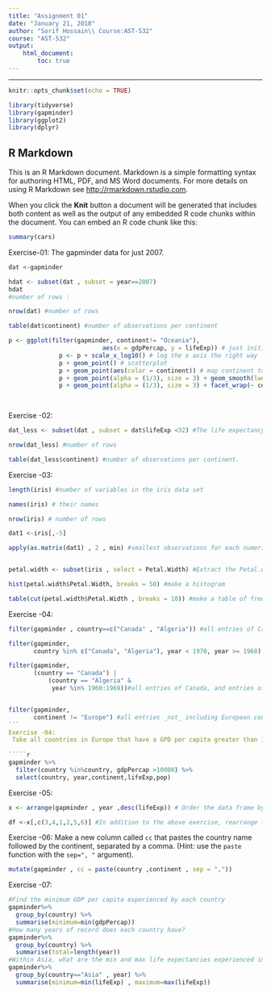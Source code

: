 ---
title: "Assignment 01"
date: "January 21, 2018"
author: "Sorif Hossain\\ Course:AST-532"
course: "AST-532"
output: 
    html_document:
        toc: true
---
---

```{r setup, include=FALSE}
knitr::opts_chunk$set(echo = TRUE)
```
```{r , echo=FALSE}
library(tidyverse)
library(gapminder)
library(ggplot2)
library(dplyr)

```

## R Markdown

This is an R Markdown document. Markdown is a simple formatting syntax for authoring HTML, PDF, and MS Word documents. For more details on using R Markdown see <http://rmarkdown.rstudio.com>.

When you click the **Knit** button a document will be generated that includes both content as well as the output of any embedded R code chunks within the document. You can embed an R code chunk like this:

```{r cars}
summary(cars)
```
Exercise-01:
The gapminder data for just 2007.
````{r}
dat <-gapminder

hdat <- subset(dat , subset = year==2007)
hdat
#number of rows :

nrow(dat) #number of rows 

table(dat$continent) #number of observations per continent

p <- ggplot(filter(gapminder, continent!= "Oceania"),
                          aes(x = gdpPercap, y = lifeExp)) # just initializes
              p <- p + scale_x_log10() # log the x axis the right way
              p + geom_point() # scatterplot
              p + geom_point(aes(color = continent)) # map continent to color
              p + geom_point(alpha = (1/3), size = 3) + geom_smooth(lwd = 3, se = FALSE)
              p + geom_point(alpha = (1/3), size = 3) + facet_wrap(~ continent)+geom_smooth(lwd =1.5,se = FALSE)

              
`````

Exercise -02:
````{r}
dat_less <- subset(dat , subset = dat$lifeExp <32) #The life expectancy less than 32 years.

nrow(dat_less) #number of rows

table(dat_less$continent) #number of observations per continent.

````

Exercise -03:

`````{r}
length(iris) #number of variables in the iris data set

names(iris) # their names 

nrow(iris) # number of rows

dat1 <-iris[,-5]

apply(as.matrix(dat1) , 2 , min) #smallest observations for each numeric variables.


petal.width <- subset(iris , select = Petal.Width) #Extract the Petal.width variables

hist(petal.width$Petal.Width, breaks = 50) #make a histogram

table(cut(petal.width$Petal.Width , breaks = 10)) #make a table of frequencies
``````
Exercise -04:

````{r}
filter(gapminder , country==c("Canada" , "Algeria")) #all entries of Canada and Algeria. 

filter(gapminder,
       country %in% c("Canada", "Algeria"), year < 1970, year >= 1960) #all entries of Canada and Algeria, occuring in the '60s.

filter(gapminder,
       (country == "Canada") |
           (country == "Algeria" & 
            year %in% 1960:1969))#all entries of Canada, and entries of Algeria occuring in the '60s. 


filter(gapminder, 
       continent != "Europe") #all entries _not_ including European countries.
```
Exercise -04:
 Take all countries in Europe that have a GPD per capita greater than 10000, and select all variables except `gdpPercap`. (Hint: use `-`).
 
`````{r}
gapminder %>% 
  filter(country %in%country, gdpPercap >10000) %>% 
  select(country, year,continent,lifeExp,pop)
````
Exercise -05:

`````{r}
x <- arrange(gapminder , year ,desc(lifeExp)) # Order the data frame by year, then descending by life expectancy.

df <-x[,c(3,4,1,2,5,6)] #In addition to the above exercise, rearrange the variables so that `year` comes first, followed by life expectancy.

`````
Exercise -06:
Make a new column called `cc` that pastes the country name followed by the continent, separated by a comma. (Hint: use the `paste` function with the `sep=", "` argument).

`````{r}
mutate(gapminder , cc = paste(country ,continent , sep = ","))

``````

Exercise -07:

`````{r}
#Find the minimum GDP per capita experienced by each country
gapminder%>%
  group_by(country) %>%
  summarise(minimum=min(gdpPercap))
#How many years of record does each country have?
gapminder%>%
  group_by(country) %>%
  summarise(total=length(year))
#Within Asia, what are the min and max life expectancies experienced in each year?
gapminder%>%
  group_by(country=="Asia" , year) %>%
  summarise(minimum=min(lifeExp) , maximum=max(lifeExp))

``````

